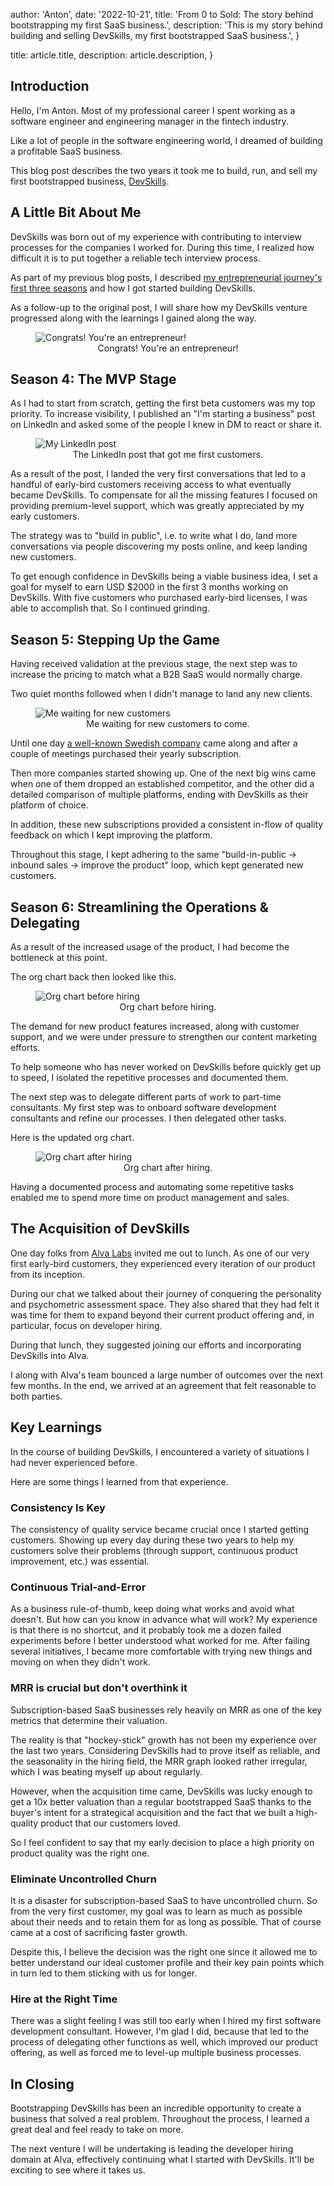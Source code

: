 
  author: 'Anton',
  date: '2022-10-21',
  title: 'From 0 to Sold: The story behind bootstrapping my first SaaS business.',
  description:
    'This is my story behind building and selling DevSkills, my first bootstrapped SaaS business.',
}

  title: article.title,
  description: article.description,
}


## Introduction

Hello, I'm Anton. Most of my professional career I spent working as a software engineer and engineering manager in the fintech industry.

Like a lot of people in the software engineering world, I dreamed of building a profitable SaaS business.

This blog post describes the two years it took me to build, run, and sell my first bootstrapped business, [DevSkills](https://devskills.co/).

## A Little Bit About Me

DevSkills was born out of my experience with contributing to interview processes for the companies I worked for. During this time, I realized how difficult it is to put together a reliable tech interview process.

As part of my previous blog posts, I described [my entrepreneurial journey's first three seasons](/blog/the-5-years-that-made-me-start-a-saas-business-during-covid) and how I got started building DevSkills.

As a follow-up to the original post, I will share how my DevSkills venture progressed along with the learnings I gained along the way.

<figure>
  <img
    width={600}
    src="/images/blog/0-to-sold/welcome-to-entrepreneurship.jpeg"
    alt="Congrats! You're an entrepreneur!"
  />
  <figcaption>
    <center>
      <span style={{ fontSize: '1em', color: 'DimGray' }}>
        Congrats! You're an entrepreneur!
      </span>
    </center>
  </figcaption>
</figure>

## Season 4: The MVP Stage

As I had to start from scratch, getting the first beta customers was my top priority. To increase visibility, I published an "I'm starting a business" post on LinkedIn and asked some of the people I knew in DM to react or share it.

<figure>
  <img
    width={600}
    src="/images/blog/0-to-sold/my-linkedin-post.png"
    alt="My LinkedIn post"
  />
  <figcaption>
    <center>
      <span style={{ fontSize: '1em', color: 'DimGray' }}>
        The LinkedIn post that got me first customers.
      </span>
    </center>
  </figcaption>
</figure>

As a result of the post, I landed the very first conversations that led to a handful of early-bird customers receiving access to what eventually became DevSkills. To compensate for all the missing features I focused on providing premium-level support, which was greatly appreciated by my early customers.

The strategy was to "build in public", i.e. to write what I do, land more conversations via people discovering my posts online, and keep landing new customers.

To get enough confidence in DevSkills being a viable business idea, I set a goal for myself to earn USD $2000 in the first 3 months working on DevSkills. With five customers who purchased early-bird licenses, I was able to accomplish that. So I continued grinding.

## Season 5: Stepping Up the Game

Having received validation at the previous stage, the next step was to increase the pricing to match what a B2B SaaS would normally charge.

Two quiet months followed when I didn't manage to land any new clients.

<figure>
  <img
    width={600}
    src="/images/blog/0-to-sold/waiting-for-customers.jpeg"
    alt="Me waiting for new customers"
  />
  <figcaption>
    <center>
      <span style={{ fontSize: '1em', color: 'DimGray' }}>
        Me waiting for new customers to come.
      </span>
    </center>
  </figcaption>
</figure>

Until one day [a well-known Swedish company](https://devskills.co/blog/how-einride-identified-top-ten-interns-among-hundreds-of-applicants) came along and after a couple of meetings purchased their yearly subscription.

Then more companies started showing up. One of the next big wins came when one of them dropped an established competitor, and the other did a detailed comparison of multiple platforms, ending with DevSkills as their platform of choice.

In addition, these new subscriptions provided a consistent in-flow of quality feedback on which I kept improving the platform.

Throughout this stage, I kept adhering to the same "build-in-public -> inbound sales -> improve the product" loop, which kept generated new customers.

## Season 6: Streamlining the Operations & Delegating

As a result of the increased usage of the product, I had become the bottleneck at this point.

The org chart back then looked like this.

<figure>
  <img
    src="/images/blog/0-to-sold/org-chart-before.png"
    alt="Org chart before hiring"
  />
  <figcaption>
    <center>
      <span style={{ fontSize: '1em', color: 'DimGray' }}>
        Org chart before hiring.
      </span>
    </center>
  </figcaption>
</figure>

The demand for new product features increased, along with customer support, and we were under pressure to strengthen our content marketing efforts.

To help someone who has never worked on DevSkills before quickly get up to speed, I isolated the repetitive processes and documented them.

The next step was to delegate different parts of work to part-time consultants. My first step was to onboard software development consultants and refine our processes. I then delegated other tasks.

Here is the updated org chart.

<figure>
  <img
    src="/images/blog/0-to-sold/org-chart-after.png"
    alt="Org chart after hiring"
  />
  <figcaption>
    <center>
      <span style={{ fontSize: '1em', color: 'DimGray' }}>
        Org chart after hiring.
      </span>
    </center>
  </figcaption>
</figure>

Having a documented process and automating some repetitive tasks enabled me to spend more time on product management and sales.

## The Acquisition of DevSkills

One day folks from [Alva Labs](https://alvalabs.io) invited me out to lunch. As one of our very first early-bird customers, they experienced every iteration of our product from its inception.

During our chat we talked about their journey of conquering the personality and psychometric assessment space. They also shared that they had felt it was time for them to expand beyond their current product offering and, in particular, focus on developer hiring.

During that lunch, they suggested joining our efforts and incorporating DevSkills into Alva.

I along with Alva's team bounced a large number of outcomes over the next few months. In the end, we arrived at an agreement that felt reasonable to both parties.

## Key Learnings

In the course of building DevSkills, I encountered a variety of situations I had never experienced before.

Here are some things I learned from that experience.

### Consistency Is Key

The consistency of quality service became crucial once I started getting customers. Showing up every day during these two years to help my customers solve their problems (through support, continuous product improvement, etc.) was essential.

### Continuous Trial-and-Error

As a business rule-of-thumb, keep doing what works and avoid what doesn't. But how can you know in advance what will work? My experience is that there is no shortcut, and it probably took me a dozen failed experiments before I better understood what worked for me. After failing several initiatives, I became more comfortable with trying new things and moving on when they didn't work.

### MRR is crucial but don't overthink it

Subscription-based SaaS businesses rely heavily on MRR as one of the key metrics that determine their valuation.

The reality is that "hockey-stick" growth has not been my experience over the last two years. Considering DevSkills had to prove itself as reliable, and the seasonality in the hiring field, the MRR graph looked rather irregular, which I was beating myself up about regularly.

However, when the acquisition time came, DevSkills was lucky enough to get a 10x better valuation than a regular bootstrapped SaaS thanks to the buyer's intent for a strategical acquisition and the fact that we built a high-quality product that our customers loved.

So I feel confident to say that my early decision to place a high priority on product quality was the right one.

### Eliminate Uncontrolled Churn

It is a disaster for subscription-based SaaS to have uncontrolled churn. So from the very first customer, my goal was to learn as much as possible about their needs and to retain them for as long as possible. That of course came at a cost of sacrificing faster growth.

Despite this, I believe the decision was the right one since it allowed me to better understand our ideal customer profile and their key pain points which in turn led to them sticking with us for longer.

### Hire at the Right Time

There was a slight feeling I was still too early when I hired my first software development consultant. However, I'm glad I did, because that led to the process of delegating other functions as well, which improved our product offering, as well as forced me to level-up multiple business processes.

## In Closing

Bootstrapping DevSkills has been an incredible opportunity to create a business that solved a real problem. Throughout the process, I learned a great deal and feel ready to take on more.

The next venture I will be undertaking is leading the developer hiring domain at Alva, effectively continuing what I started with DevSkills. It'll be exciting to see where it takes us.